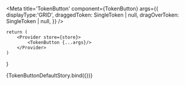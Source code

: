 


<Meta 
	title='TokenButton'
	component={TokenButton}
	args={{
		displayType:'GRID',
		draggedToken: SingleToken | null,
  	dragOverToken: SingleToken | null,
	}}
/>

<ArgsTable of={TokenButton}/>

	return (
		<Provider store={store}>
			<TokenButton {...args}/>
		</Provider>
	)
}

<Canvas>
	<Story name='Color-swatch' args={{
		token:{
      name: 'colors.foo',
      value: 'red',
		},
		type: TokenTypes.COLOR,
	}}>
		{TokenButtonDefaultStory.bind({})}
	</Story>
</Canvas>